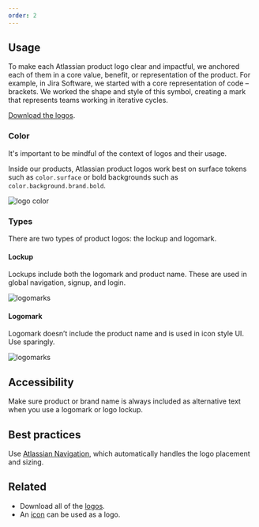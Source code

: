 ```yaml
---
order: 2
---
```


## Usage

To make each Atlassian product logo clear and impactful, we anchored each of them in a core value,
benefit, or representation of the product. For example, in Jira Software, we started with a core
representation of code – brackets. We worked the shape and style of this symbol, creating a mark
that represents teams working in iterative cycles.

[Download the logos](/resources/logo-library).

### Color

It's important to be mindful of the context of logos and their usage.

Inside our products, Atlassian product logos work best on surface tokens such as `color.surface` or
bold backgrounds such as `color.background.brand.bold`.

![logo color](images/logo-color.png)

### Types

There are two types of product logos: the lockup and logomark.

#### Lockup

Lockups include both the logomark and product name. These are used in global navigation, signup, and
login.

![logomarks](images/logo-lockup.png)

#### Logomark

Logomark doesn’t include the product name and is used in icon style UI. Use sparingly.

![logomarks](images/logo-logomark.png)

## Accessibility

Make sure product or brand name is always included as alternative text when you use a logomark or
logo lockup.

## Best practices

Use [Atlassian Navigation](/components/atlassian-navigation/examples), which automatically handles
the logo placement and sizing.

## Related

- Download all of the [logos](/resources/logo-library).
- An [icon](/components/icon/icon-explorer) can be used as a logo.
